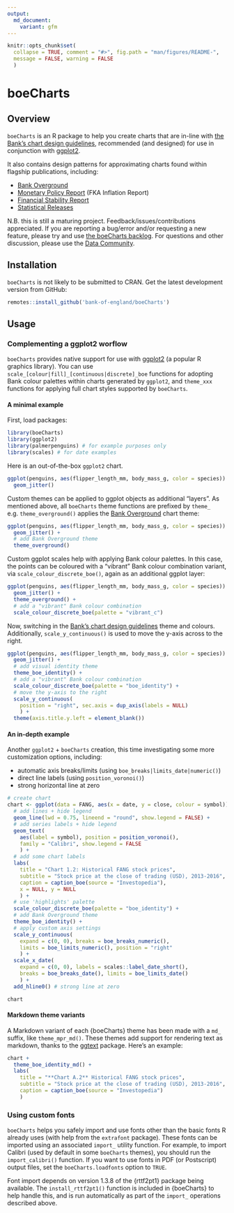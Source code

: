 ```yaml
---
output:
  md_document:
    variant: gfm
---
```


<!-- README.md is generated from README.Rmd. Please edit that file -->

```r
knitr::opts_chunk$set(
  collapse = TRUE, comment = "#>", fig.path = "man/figures/README-", 
  message = FALSE, warning = FALSE
  )
```

# boeCharts

## Overview

`boeCharts` is an R package to help you create charts that are in-line with [the Bank's chart design guidelines](https://bankofengland.frontify.com/d/KN5KRtH8qzXF/design-guidelines#/brand-applications/chart-design-for-staff), recommended (and designed) for use in conjunction with [ggplot2](https://ggplot2.tidyverse.org/). 

It also contains design patterns for approximating charts found within flagship publications, including:

- [Bank Overground](https://www.bankofengland.co.uk/bank-overground)
- [Monetary Policy Report](https://www.bankofengland.co.uk/monetary-policy-report/2019/november-2019) (FKA Inflation Report)
- [Financial Stability Report](https://www.bankofengland.co.uk/financial-stability-report/2019/july-2019)
- [Statistical Releases](https://www.bankofengland.co.uk/statistics/money-and-credit/2019/april-2019)

N.B. this is still a maturing project. Feedback/issues/contributions appreciated. If you are reporting a bug/error and/or requesting a new feature, please try and use [the boeCharts backlog](https://almplatform/tfs/UnmanagedCollection/Shared%20Analytical%20Code/_backlogs/backlog/boeCharts/Requirements). For questions and other discussion, please use the [Data Community](https://bankexchange/groups/1067/SitePages/Home.aspx).

## Installation

`boeCharts` is not likely to be submitted to CRAN. Get the latest development version from GitHub:

```r
remotes::install_github('bank-of-england/boeCharts')
```

## Usage

### Complementing a ggplot2 worflow

`boeCharts` provides native support for use with [ggplot2](https://ggplot2.tidyverse.org/) (a popular R graphics library). You can use `scale_[colour|fill]_[continuous|discrete]_boe` functions for adopting Bank colour palettes within charts generated by `ggplot2`, and `theme_xxx` functions for applying full chart styles supported by `boeCharts`.

#### A minimal example

First, load packages:

```r
library(boeCharts)
library(ggplot2)
library(palmerpenguins) # for example purposes only
library(scales) # for date examples
```

Here is an out-of-the-box `ggplot2` chart.

```r
ggplot(penguins, aes(flipper_length_mm, body_mass_g, color = species)) +
  geom_jitter()
```

Custom themes can be applied to ggplot objects as additional "layers". As mentioned above, all `boeCharts` theme functions are prefixed by `theme_` e.g. `theme_overground()` applies the [Bank Overground](https://www.bankofengland.co.uk/bank-overground) chart theme:

```r
ggplot(penguins, aes(flipper_length_mm, body_mass_g, color = species)) +
  geom_jitter() +
  # add Bank Overground theme
  theme_overground()
```

Custom ggplot scales help with applying Bank colour palettes. In this case, the points can be coloured with a "vibrant" Bank colour combination variant, via `scale_colour_discrete_boe()`, again as an additional ggplot layer:
 
```r
ggplot(penguins, aes(flipper_length_mm, body_mass_g, color = species)) +
  geom_jitter() +
  theme_overground() +
  # add a "vibrant" Bank colour combination
  scale_colour_discrete_boe(palette = "vibrant_c")
```
 
Now, switching in the [Bank's chart design guidelines](https://www.bankofengland.co.uk/monetary-policy-report/2019/november-2019) theme and colours. Additionally, `scale_y_continuous()` is used to move the y-axis across to the right.

```r
ggplot(penguins, aes(flipper_length_mm, body_mass_g, color = species)) +
  geom_jitter() +
  # add visual identity theme
  theme_boe_identity() +
  # add a "vibrant" Bank colour combination
  scale_colour_discrete_boe(palette = "boe_identity") +
  # move the y-axis to the right
  scale_y_continuous(
    position = "right", sec.axis = dup_axis(labels = NULL)
    ) +
  theme(axis.title.y.left = element_blank())
```

#### An in-depth example

Another `ggplot2` + `boeCharts` creation, this time investigating some more customization options, including:

- automatic axis breaks/limits (using `boe_breaks|limits_date|numeric()`)
- direct line labels (using `position_voronoi()`)
- strong horizontal line at zero

```r
# create chart
chart <- ggplot(data = FANG, aes(x = date, y = close, colour = symbol)) +
  # add lines + hide legend
  geom_line(lwd = 0.75, lineend = "round", show.legend = FALSE) +
  # add series labels + hide legend
  geom_text(
    aes(label = symbol), position = position_voronoi(), 
    family = "Calibri", show.legend = FALSE
    ) +
  # add some chart labels
  labs(
    title = "Chart 1.2: Historical FANG stock prices",
    subtitle = "Stock price at the close of trading (USD), 2013-2016",
    caption = caption_boe(source = "Investopedia"),
    x = NULL, y = NULL
    ) +
  # use 'highlights' palette
  scale_colour_discrete_boe(palette = "boe_identity") +
  # add Bank Overground theme
  theme_boe_identity() +
  # apply custom axis settings
  scale_y_continuous(
    expand = c(0, 0), breaks = boe_breaks_numeric(), 
    limits = boe_limits_numeric(), position = "right"
    ) +
  scale_x_date(
    expand = c(0, 0), labels = scales::label_date_short(),
    breaks = boe_breaks_date(), limits = boe_limits_date()
    ) +
  add_hline0() # strong line at zero

chart
```

#### Markdown theme variants

A Markdown variant of each {boeCharts} theme has been made with a `md_` suffix, like `theme_mpr_md()`. These themes add support for rendering text as markdown, thanks to the [ggtext](https://wilkelab.org/ggtext/index.html) package. Here's an example:

```r
chart +
  theme_boe_identity_md() +
  labs(
    title = "**Chart A.2** Historical FANG stock prices",
    subtitle = "Stock price at the close of trading (USD), 2013-2016",
    caption = caption_boe(source = "Investopedia")
    )
```

### Using custom fonts

`boeCharts` helps you safely import and use fonts other than the basic fonts R already uses (with help from the `extrafont` package). These fonts can be imported using an associated `import_` utility function. For example, to import Calibri (used by default in some `boeCharts` themes), you should run the `import_calibri()` function. If you want to use fonts in PDF (or Postscript) output files, set the `boeCharts.loadfonts` option to `TRUE`.

Font import depends on version 1.3.8 of the {rttf2pt1} package being available. The `install_rttf2pt1()` function is included in {boeCharts} to help handle this, and is run automatically as part of the `import_` operations described above.
